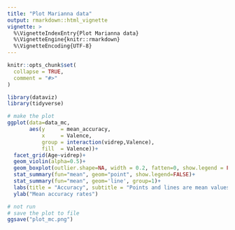 ```yaml
---
title: "Plot Marianna data"
output: rmarkdown::html_vignette
vignette: >
  %\VignetteIndexEntry{Plot Marianna data}
  %\VignetteEngine{knitr::rmarkdown}
  %\VignetteEncoding{UTF-8}
---
```


```r
knitr::opts_chunk$set(
  collapse = TRUE,
  comment = "#>"
)
```

```r
library(dataviz)
library(tidyverse)
```


```r
# make the plot
ggplot(data=data_mc, 
       aes(y     = mean_accuracy,
           x     = Valence,
           group = interaction(vidrep,Valence),
           fill  = Valence))+
  facet_grid(Age~vidrep)+
  geom_violin(alpha=0.5)+
  geom_boxplot(outlier.shape=NA, width = 0.2, fatten=0, show.legend = FALSE)+
  stat_summary(fun="mean", geom="point", show.legend=FALSE)+
  stat_summary(fun="mean", geom='line', group=1)+
  labs(title = "Accuracy", subtitle = "Points and lines are mean values")+
  ylab("Mean accuracy rates")
```


```r
# not run
# save the plot to file
ggsave("plot_mc.png")

```

